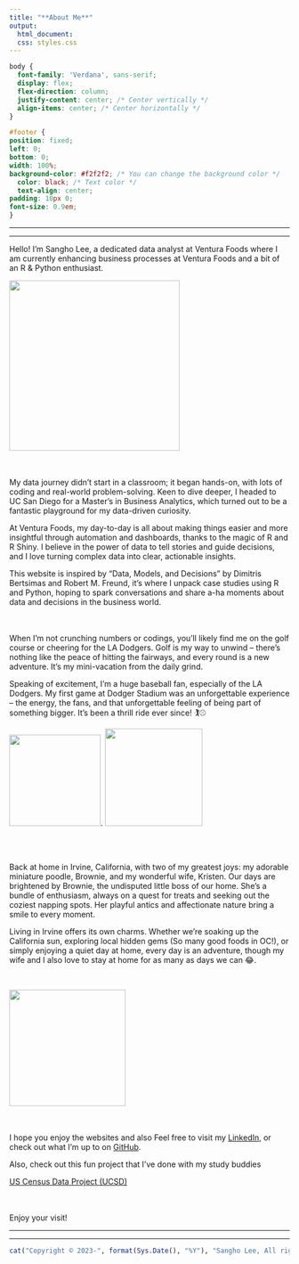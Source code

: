 ```yaml
---
title: "**About Me**"
output:
  html_document:
  css: styles.css
---
```


```css
body {
  font-family: 'Verdana', sans-serif;
  display: flex;
  flex-direction: column;
  justify-content: center; /* Center vertically */
  align-items: center; /* Center horizontally */
}

#footer {
position: fixed;
left: 0;
bottom: 0;
width: 100%;
background-color: #f2f2f2; /* You can change the background color */
  color: black; /* Text color */
  text-align: center;
padding: 10px 0;
font-size: 0.9em;
}


```

------------------------------------------------------------------------

------------------------------------------------------------------------

Hello! I'm Sangho Lee, a dedicated data analyst at Ventura Foods where I am currently enhancing business processes at Ventura Foods and a bit of an R & Python enthusiast.

![](Photo/Sangho_2.png){width="306"}

<br><br> My data journey didn't start in a classroom; it began hands-on, with lots of coding and real-world problem-solving. Keen to dive deeper, I headed to UC San Diego for a Master's in Business Analytics, which turned out to be a fantastic playground for my data-driven curiosity.

At Ventura Foods, my day-to-day is all about making things easier and more insightful through automation and dashboards, thanks to the magic of R and R Shiny. I believe in the power of data to tell stories and guide decisions, and I love turning complex data into clear, actionable insights.

This website is inspired by "Data, Models, and Decisions" by Dimitris Bertsimas and Robert M. Freund, it's where I unpack case studies using R and Python, hoping to spark conversations and share a-ha moments about data and decisions in the business world.

<br><br>When I'm not crunching numbers or codings, you'll likely find me on the golf course or cheering for the LA Dodgers. Golf is my way to unwind -- there's nothing like the peace of hitting the fairways, and every round is a new adventure. It's my mini-vacation from the daily grind.

Speaking of excitement, I'm a huge baseball fan, especially of the LA Dodgers. My first game at Dodger Stadium was an unforgettable experience -- the energy, the fans, and that unforgettable feeling of being part of something bigger. It's been a thrill ride ever since! 🏌️⚾

![](Photo/golf.png){width="164"}. ![](Photo/Sangho.png){width="175"}

<br> <br>

Back at home in Irvine, California, with two of my greatest joys: my adorable miniature poodle, Brownie, and my wonderful wife, Kristen. Our days are brightened by Brownie, the undisputed little boss of our home. She's a bundle of enthusiasm, always on a quest for treats and seeking out the coziest napping spots. Her playful antics and affectionate nature bring a smile to every moment.

Living in Irvine offers its own charms. Whether we're soaking up the California sun, exploring local hidden gems (So many good foods in OC!), or simply enjoying a quiet day at home, every day is an adventure, though my wife and I also love to stay at home for as many as days we can 😂.

<br>

![](Photo/family.png){width="209"}

<br><br>I hope you enjoy the websites and also Feel free to visit my <a href="https://www.linkedin.com/in/slee1211" target="_blank">LinkedIn</a>, or check out what I'm up to on <a href="https://www.github.com/slee8495" target="_blank">GitHub</a>.

Also, check out this fun project that I've done with my study buddies

<a href="https://ucsd-rsm.shinyapps.io/mgta452_group_c/" target="_blank">US Census Data Project (UCSD)</a>

<br>
<br>
Enjoy your visit!

------------------------------------------------------------------------

------------------------------------------------------------------------

::: {#footer}
```r
cat("Copyright © 2023-", format(Sys.Date(), "%Y"), "Sangho Lee, All rights reserved.")
```
:::
